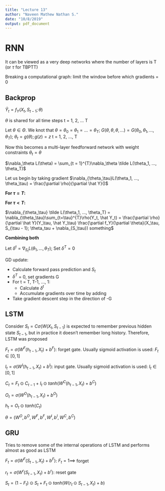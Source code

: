 ```yaml
---
title: "Lecture 13"
author: "Naveen Mathew Nathan S."
date: "10/8/2019"
output: pdf_document
---
```


# RNN

It can be viewed as a very deep networks where the number of layers is T (or $\tau$ for TBPTT)

Breaking a computational graph: limit the window before which gradients = 0

## Backprop

$\hat Y_t = f_Y(X_t, S_{t-1}; \theta)$

$\theta$ is shared for all time steps t = 1, 2, ... T

Let $\theta \in \Theta$. We knot that $\theta = \theta_0 = \theta_1 = ... = \theta_T$; $G(\theta,\theta,\theta,...) = G(\theta_0,\theta_1,..., \theta_T)$; $\theta_t = g(\theta); g(z) = z$ t = 1, 2, ..., T

Now this becomes a multi-layer feedforward network with weight constraints $\theta_t = \theta$

$\nabla_\theta L(\theta) = \sum_{t = 1}^{T}\nabla_\theta \tilde L(\theta_1, ..., \theta_T)$

Let us begin by taking gradient $\nabla_{\theta_\tau}L(\theta_1, ..., \theta_\tau) = \frac{\partial \rho}{\partial \hat Y}()$

**For $\tau = T$:**

**For $\tau < T$:**

$\nabla_{\theta_\tau} \tilde L(\theta_1, ..., \theta_T) = \nabla_{\theta_\tau}\sum_{t=\tau}^{T}\rho(Y_t, \hat Y_t) = \frac{\partial \rho}{\partial \hat Y}(Y_\tau, \hat Y_\tau) \frac{\partial f_Y}{\partial \theta}(X_\tau, S_{\tau - 1}; \theta_tau + \nabla_{S_\tau}) something$

**Combining both**

Let $\delta^t = \nabla_{S_t}L(\theta_1, ..., \theta_T)$; Set $\delta^T = 0$

GD update:

- Calculate forward pass prediction and $S_t$
- $\delta^T$ = 0, set gradients G
- For t = T, T-1, ..., 1:
    - Calculate $\delta^t$
    - Accumulate gradients over time by adding
- Take gradient descent step in the direction of -G

## LSTM

Consider $S_t = C \sigma(W(X_t, S_{t-1})$ is expected to remember previous hidden state $S_{t-1}$, but in practice it doesn't remember long history. Therefore, LSTM was proposed

$F_t = \sigma(W^F(h_{t-1}, X_t) + b^F)$: forget gate. Usually sigmoid activation is used: $F_t \in [0,1]$

$I_t = \sigma(W^I(h_{t-1}, X_t) + b^I)$: input gate. Usually sigmoid activation is used: $I_t \in [0,1]$

$C_t = F_t \odot C_{t-1} + I_t \odot tanh(W^C(h_{t-1}, X_t) + b^C)$

$O_t = \sigma(W^O(h_{t-1}, X_t) + b^O)$

$h_t = O_t \odot tanh(C_t)$

$\theta = (W^O, b^O, W^F, b^F, W^I, b^I, W^C, b^C)$

## GRU

Tries to remove some of the internal operations of LSTM and performs almost as good as LSTM

$F_t = \sigma(W^F(S_{t-1}, X_t) + b^F)$: $F_t = 1 \implies$ forget

$r_t = \sigma(W^r(S_{t-1}, X_t) + b^r)$: reset gate

$S_t = (1-F_t)\odot S_t + F_t \odot tanh(W(r_t \odot S_{t-1}, X_t) + b)$